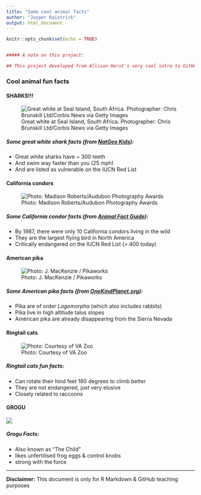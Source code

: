 ```yaml
---
title: "Some cool animal facts"
author: "Jasper Raistrick"
output: html_document
---
```


```r
knitr::opts_chunk$set(echo = TRUE)


##### A note on this project:

## This project developed from Allison Horst's very cool intro to GitHub. 

```


### Cool animal fun facts {.tabset .tabset-fade}

#### SHARKS!!!

![Great white at Seal Island, South Africa. Photographer: Chris Brunskill Ltd/Corbis News via Getty Images](img/great_white.jpg)

##### Some great white shark facts (from [NatGeo Kids](https://www.natgeokids.com/uk/discover/animals/sea-life/great-white-sharks/)):

- Great white sharks have ~ 300 teeth
- And swim way faster than you (25 mph)
- And are listed as vulnerable on the IUCN Red List

#### California condors

![Photo: Madison Roberts/Audubon Photography Awards](img/condor.jpg)

##### Some California condor facts (from [Animal Fact Guide](https://animalfactguide.com/animal-facts/california-condor/)):

- By 1987, there were only 10 California condors living in the wild
- They are the largest flying bird in North America
- Critically endangered on the IUCN Red List (> 400 today)

#### American pika

![Photo: J. MacKenzie / Pikaworks](img/pika.jpg)

##### Some American pika facts (from [OneKindPlanet.org](https://onekindplanet.org/animal/pika-american/)):

- Pika are of order *Lagomorpha* (which also includes rabbits)
- Pika live in high altitude talus slopes
- American pika are already disappearing from the Sierra Nevada

#### Ringtail cats

![Photo: Courtesy of VA Zoo](img/ringtail_cat.jpg)

##### Ringtail cats fun facts: 

- Can rotate their hind feet 180 degrees to climb better
- They are not endangered, just very elusive
- Closely related to raccoons

#### GROGU 
![](img/Grogu.jpg)

##### Grogu Facts:

- Also known as "The Child"
- likes unfertilised frog eggs & control knobs
- strong with the force

----------
**Disclaimer:** This document is only for R Markdown & GitHub teaching purposes